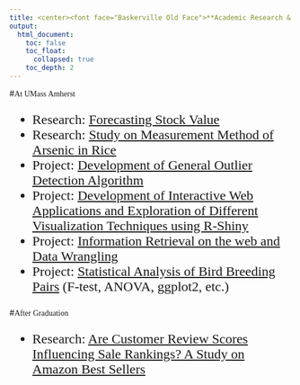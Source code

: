 ```yaml
---
title: <center><font face="Baskerville Old Face">**Academic Research & Projects**</font></center>
output: 
  html_document:
    toc: false
    toc_float: 
      collapsed: true
    toc_depth: 2
---
```

<div id="backhome"><a href="index.html"><i class="fa fa-home" aria-hidden="true"></i></a></div>

#<font face="Baskerville Old Face">At UMass Amherst</font>
<font face="Times New Roman" size=5>

- <i class="fa fa-book" aria-hidden="true"></i> Research: [Forecasting Stock Value](Forecasting_Stock_Value.html)
- <i class="fa fa-book" aria-hidden="true"></i> Research: [Study on Measurement Method of Arsenic in Rice](Arsenic_Measurement.html)
- <i class="fa fa-calendar-check-o" aria-hidden="true"></i> Project: [Development of General Outlier Detection Algorithm](Outlier_Detection.html)
- <i class="fa fa-calendar-check-o" aria-hidden="true"></i> Project: [Development of Interactive Web Applications and Exploration of Different Visualization Techniques using R-Shiny](Interactive_Web_App.html)
- <i class="fa fa-calendar-check-o" aria-hidden="true"></i> Project: [Information Retrieval on the web and Data Wrangling](Web_Data_Wrangling.html)
- <i class="fa fa-calendar-check-o" aria-hidden="true"></i> Project: [Statistical Analysis of Bird Breeding Pairs](Bird_Breeding_Pairs.html) (F-test, ANOVA, ggplot2, etc.)

</font>

#<font face="Baskerville Old Face">After Graduation</font>
<font face="Times New Roman" size=5>

- <i class="fa fa-book" aria-hidden="true"></i> Research: [Are Customer Review Scores Influencing Sale Rankings? A Study on Amazon Best Sellers](Amazon_s_Secret.html)

</font>